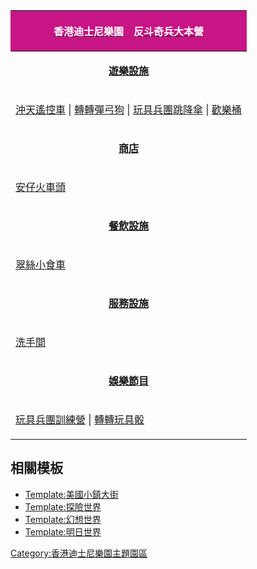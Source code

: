 {| class="toccolours" style="margin:0.5em auto; clear: both; text-align: center; width:90%;"
! style="background: #c71585;" | [[香港迪士尼樂園|<font color="white">香港迪士尼樂園</font>]]　[[反斗奇兵大本營|<font color="white">反斗奇兵大本營</font>]]
|-
|align=center bgcolor=#f08080|'''[[香港迪士尼樂園遊樂設施|遊樂設施]]'''
|-align=center
|[[沖天遙控車]] | [[轉轉彈弓狗]] | [[玩具兵團跳降傘]] | [[歡樂桶]]
|-
|align=center bgcolor=#c1d8ac|'''[[香港迪士尼樂園商店|商店]]'''
|-align=center
|[[香港迪士尼樂園商店#安仔火車頭|安仔火車頭]]
|-
|align=center bgcolor=#f5deb3|'''[[香港迪士尼樂園餐飲設施|餐飲設施]]'''
|-align=center
|[[香港迪士尼樂園餐飲設施#翠絲小食車|翠絲小食車]]
|-
|align=center bgcolor=#f07g06|'''[[香港迪士尼樂園服務設施|服務設施]]'''
|-align=center
|[[香港迪士尼樂園服務設施#反斗奇兵大本營|洗手間]]
|-
|align=center bgcolor=#06f43e|'''[[香港迪士尼樂園娛樂節目|娛樂節目]]'''
|-align=center
|[[香港迪士尼樂園娛樂節目#玩具兵團訓練營|玩具兵團訓練營]] | [[香港迪士尼樂園娛樂節目#轉轉玩具骰|轉轉玩具骰]]
|}
<noinclude>

==相關模板==
*[[Template:美國小鎮大街]]
*[[Template:探險世界]]
*[[Template:幻想世界]]
*[[Template:明日世界]]

[[Category:香港迪士尼樂園主題園區‎]]